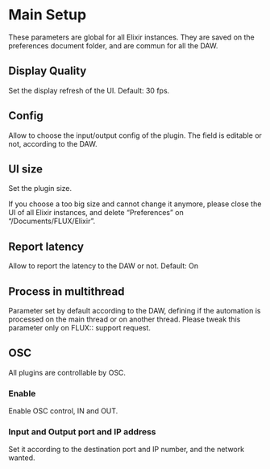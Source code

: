 # Main Setup

These parameters are global for all Elixir instances.
They are saved on the preferences document folder, and are commun for all the DAW. 

## Display Quality

Set the display refresh of the UI.
Default: 30 fps.

## Config

Allow to choose the input/output config of the plugin.
The field is editable or not, according to the DAW.

## UI size

Set the plugin size.

:::{.callout-note}
If you choose a too big size and cannot change it anymore, please close the UI of all Elixir instances, and delete "Preferences" on "/Documents/FLUX/Elixir". 
:::

## Report latency

Allow to report the latency to the DAW or not.
Default: On

## Process in multithread

Parameter set by default according to the DAW, defining if the automation is processed on the main thread or on another thread.
Please tweak this parameter only on FLUX:: support request.  

## OSC

All plugins are controllable by OSC.

### Enable
Enable OSC control, IN and OUT.

### Input and Output port and IP address

Set it according to the destination port and IP number, and the network wanted.

<!-- ### Use Inst. in command

??????  -->
